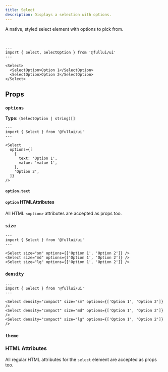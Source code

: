 ```yaml
---
title: Select
description: Displays a selection with options.
---
```



A native, styled select element with options to pick from.

<br />

```astro live
---
import { Select, SelectOption } from '@fullui/ui'
---

<Select>
  <SelectOption>Option 1</SelectOption>
  <SelectOption>Option 2</SelectOption>
</Select>
```

## Props

### `options`

**Type:** `(SelectOption | string)[]`

```astro live
---
import { Select } from '@fullui/ui'
---

<Select
  options={[
    {
      text: 'Option 1',
      value: 'value 1',
    },
    'Option 2',
  ]}
/>
```

#### `option.text`

<TextProp />

#### `option` HTMLAttributes

All HTML `<option>` attributes are accepted as props too.

### `size`

<SizeProp />

```astro live
---
import { Select } from '@fullui/ui'
---

<Select size="sm" options={['Option 1', 'Option 2']} />
<Select size="md" options={['Option 1', 'Option 2']} />
<Select size="lg" options={['Option 1', 'Option 2']} />
```

### `density`

<DensityProp />

```astro live
---
import { Select } from '@fullui/ui'
---

<Select density="compact" size="sm" options={['Option 1', 'Option 2']} />
<Select density="compact" size="md" options={['Option 1', 'Option 2']} />
<Select density="compact" size="lg" options={['Option 1', 'Option 2']} />
```

### `theme`

<ThemeProp />

### HTML Attributes

All regular HTML attributes for the `select` element are accepted as props too.
